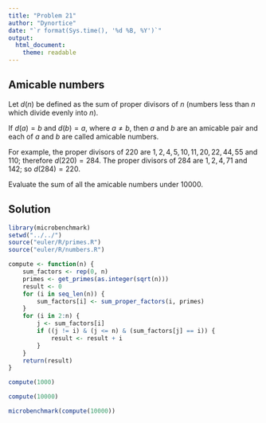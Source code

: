 ```yaml
---
title: "Problem 21"
author: "Dynortice"
date: "`r format(Sys.time(), '%d %B, %Y')`"
output:
  html_document:
    theme: readable
---
```

## Amicable numbers

Let $d(n)$ be defined as the sum of proper divisors of $n$ (numbers less than $n$ which divide evenly into $n$).

If $d(a) = b$ and $d(b) = a$, where $a \ne b$, then $a$ and $b$ are an amicable pair and each of $a$ and $b$ are called amicable numbers.

For example, the proper divisors of $220$ are $1, 2, 4, 5, 10, 11, 20, 22, 44, 55$ and $110$; therefore $d(220) = 284$. The proper divisors of $284$ are $1, 2, 4, 71$ and $142$; so $d(284) = 220$.

Evaluate the sum of all the amicable numbers under $10000$.

## Solution
```r
library(microbenchmark)
setwd("../../")
source("euler/R/primes.R")
source("euler/R/numbers.R")
```
```r
compute <- function(n) {
    sum_factors <- rep(0, n)
    primes <- get_primes(as.integer(sqrt(n)))
    result <- 0
    for (i in seq_len(n)) {
        sum_factors[i] <- sum_proper_factors(i, primes)
    }
    for (i in 2:n) {
        j <- sum_factors[i]
        if ((j != i) & (j <= n) & (sum_factors[j] == i)) {
            result <- result + i
        }
    }
    return(result)
}
```
```r
compute(1000)
```
```r
compute(10000)
```
```r
microbenchmark(compute(10000))
```
